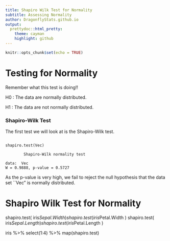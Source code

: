 ```yaml
---
title: Shapiro Wilk Test for Normality
subtitle: Assessing Normality
author: DragonflyStats.github.io
output:
  prettydoc::html_pretty:
    theme: cayman
    highlight: github
---
```


```r
knitr::opts_chunk$set(echo = TRUE)
```


Testing for Normality
============================================         



Remember what this test is doing!!

H0 : The data are normally distributed.

H1 : The data are not normally distributed.


### Shapiro-Wilk Test
The first test we will look at is the Shapiro-Wilk test.
<pre><code>
shapiro.test(Vec)

        Shapiro-Wilk normality test

data:  Vec
W = 0.9888, p-value = 0.5727
</code></pre>

As the p-value is very high, we fail to reject the null hypothesis that the data set ``Vec" is normally distributed.


#############################################################

# Shapiro Wilk Test for Normality

shapiro.test( iris$Sepal.Width )
shapiro.test( iris$Petal.Width )
shapiro.test( iris$Sepal.Length )
shapiro.test( iris$Petal.Length )



#############################################################

iris %>% select(1:4) %>% map(shapiro.test)
